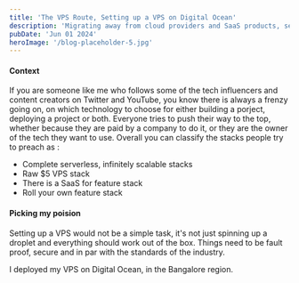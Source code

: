 ```yaml
---
title: 'The VPS Route, Setting up a VPS on Digital Ocean'
description: 'Migrating away from cloud providers and SaaS products, setting up a VPS on Digital Ocean is a good option'
pubDate: 'Jun 01 2024'
heroImage: '/blog-placeholder-5.jpg'
---
```

#### Context
If you are someone like me who follows some of the tech influencers and content creators on Twitter and YouTube, you know there is always a frenzy going on, on which technology to choose for either building a porject, deploying a project or both. Everyone tries to push their way to the top, whether because they are paid by a company to do it, or they are the owner of the tech they want to use. Overall you can classify the stacks people try to preach as :
- Complete serverless, infinitely scalable stacks
- Raw $5 VPS stack
- There is a SaaS for feature stack
- Roll your own feature stack

#### Picking my poision
Setting up a VPS would not be a simple task, it's not just spinning up a droplet and everything should work out of the box. Things need to be fault proof, secure and in par with the standards of the industry.

I deployed my VPS on Digital Ocean, in the Bangalore region.
